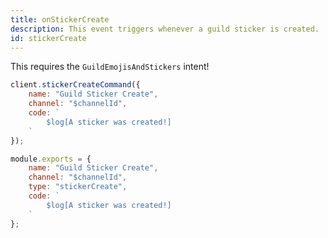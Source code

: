 ```yaml
---
title: onStickerCreate
description: This event triggers whenever a guild sticker is created.
id: stickerCreate
---
```



<Aside title="Intents">

This requires the `GuildEmojisAndStickers` intent!

</Aside>

<Example>

<div slot="default">

```js
client.stickerCreateCommand({
    name: "Guild Sticker Create",
    channel: "$channelId",
    code: `
        $log[A sticker was created!]
    `
});
```

</div>
<div slot="handler">

```js
module.exports = {
    name: "Guild Sticker Create",
    channel: "$channelId",
    type: "stickerCreate",
    code: `
        $log[A sticker was created!]
    `
};
```

</div>
</Example>
